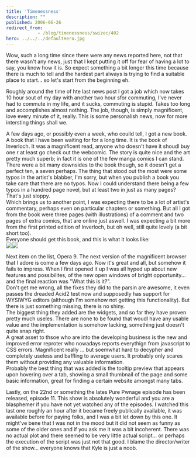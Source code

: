 ```yaml
---
title: 'Timenessness'
description: ""
published: 2006-06-26
redirect_from: 
            - /blog/timenessness/swizec/402
hero: ../../../defaultHero.jpg
---
```


Wow, such a long time since there were any news reported here, not that there wasn't any news, just that I kept putting it off for fear of having a lot to say, you know how it is. So expect something a bit longer this time because there is much to tell and the hardest part always is trying to find a suitable place to start... so let's start from the beginning eh.  

Roughly around the time of hte last news post I got a job which now takes 10 hour sout of my day with another two hour sfor commuting, I've never had to commute in my life, and it sucks, commuting is stupid. Takes too long and accomplishes almost nothing. The job, though, is simply magnificent, love every minute of it, really. This is some personalish news, now for more intersting things shall we.  

A few days ago, or possibly even a week, who couild tell, I got a new book. A book that I have been waiting for for a long time. It is the book of Inverloch. It was a magnificent read, anyone who doesn't have it shoudl buy one r at least go check out the webcomic. The story is quite nice and the art pretty much superb; in fact it is one of the few manga comics I can stand.  
There were a bit many downsides to the book though, so it doesn't get a perfect ten, a seven perhaps. The thing that stood out the most were some typos in the artist's blabber, I'm sorry, but when you publish a book you take care that there are no typos. Now I could understand there being a few typos in a hundred page novel, but at least two in just as many pages? That's just sloppy.  
Which brings us to another point, I was expecting there to be a lot of artist's commentary, perhaps even on particular chapters or something. But all I got from the book were three pages (with illustrations) of a comment and two pages of extra comics, that are online just aswell. I was expecting a bit more from the first printed edition of Inverloch, but oh well, still quite lovely (a bit short too).  
Everyone should get this book, and this is what it looks like:  
![](/includes/editor_upload/Image/kscan_0144.png)![](/includes/editor_upload/Image/kscan_0145.png)  

Next item on the list, Opera 9. The next version of the magnificent browser that I adore is come a few days ago. Now it's great and all, but somehow it fails to impress. When I first opened it up I was all hyped up about new features and possibilites, of the new open windows of bright opportunity... and the final reaction was "What this is it?".  
Don't get me wrong, all the fixes they did to the parsin are awesome, it even passes the dreaded Acid2 test now and supposedly has support for WYSIWYG editors (although I'm somehow not getting this functionality). But there is just something missing, there is no shiny.  
The biggest thing they added are the widgets, and so far they have proven pretty much useles. There are none to be found that woudl have any usable value and the implementation is somehow lacking, something just doesn't quite snap right.  
A great asset to thsoe who are into the developing business is the new and improved error reproter who nowadays reports everythign from javascript to CSS errors. Magnificent really ... but soemwhat hard to decypher and completely useless and baffling to average users. It probably only scares them without providing any valuable information.  
Probably the best thing that was added is the tooltip preview that appears upon hovering over a tab, showing a small thumbnail of the page and some basic information, great for finding a certain website amongst many tabs.  

Lastly, on the 22nd or something the lates Pure Pwnage episode has been released, episode 11. This show is absolutely wonderful and you are a blasphemer if you have not yet watched any of the episodes. I watched this last one roughly an hour after it became freely publically available, it was available before for paying folks, and I was a bit let down by this one. It might've bene that I was not in the mood but it did not seem as funny as some of the older ones and if you ask me it was a bit incoherent. There was no actual plot and there seemed to be very little actual script... or perhaps the execution of the script was just not that good. I blame the director/writer of the show... everyone knows that Kyle is just a noob.
